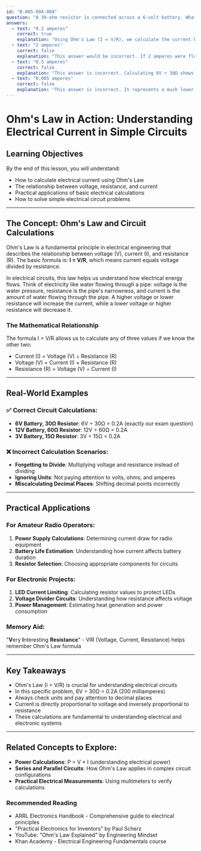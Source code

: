 ```yaml
---
id: "B-005-004-008"
question: "A 30-ohm resistor is connected across a 6-volt battery. What current does it draw?"
answers:
  - text: "0.2 amperes"
    correct: true
    explanation: "Using Ohm's Law (I = V/R), we calculate the current by dividing the voltage (6 volts) by the resistance (30 ohms). This results in 6V ÷ 30Ω = 0.2A (200 milliamperes). The calculation demonstrates how the current in a simple electrical circuit is directly proportional to the voltage and inversely proportional to the resistance."
  - text: "2 amperes"
    correct: false
    explanation: "This answer would be incorrect. If 2 amperes were flowing through a 30-ohm resistor, it would require a voltage of 2A × 30Ω = 60 volts, which is not the case in this circuit with only a 6-volt battery."
  - text: "0.5 amperes"
    correct: false
    explanation: "This answer is incorrect. Calculating 6V ÷ 30Ω shows that the actual current is 0.2A, not 0.5A. The incorrect value would require a different combination of voltage and resistance."
  - text: "0.005 amperes"
    correct: false
    explanation: "This answer is incorrect. It represents a much lower current than what would actually flow in this circuit. The 6-volt battery and 30-ohm resistor would produce a current of 0.2A, not 0.005A (5 milliamperes)."
---
```


# Ohm's Law in Action: Understanding Electrical Current in Simple Circuits

## Learning Objectives
By the end of this lesson, you will understand:
- How to calculate electrical current using Ohm's Law
- The relationship between voltage, resistance, and current
- Practical applications of basic electrical calculations
- How to solve simple electrical circuit problems

---

## The Concept: Ohm's Law and Circuit Calculations

Ohm's Law is a fundamental principle in electrical engineering that describes the relationship between voltage (V), current (I), and resistance (R). The basic formula is: **I = V/R**, which means current equals voltage divided by resistance.

In electrical circuits, this law helps us understand how electrical energy flows. Think of electricity like water flowing through a pipe: voltage is the water pressure, resistance is the pipe's narrowness, and current is the amount of water flowing through the pipe. A higher voltage or lower resistance will increase the current, while a lower voltage or higher resistance will decrease it.

### The Mathematical Relationship

The formula I = V/R allows us to calculate any of three values if we know the other two:
- Current (I) = Voltage (V) ÷ Resistance (R)
- Voltage (V) = Current (I) × Resistance (R)
- Resistance (R) = Voltage (V) ÷ Current (I)

---

## Real-World Examples

### ✅ Correct Circuit Calculations:
- **6V Battery, 30Ω Resistor**: 6V ÷ 30Ω = 0.2A (exactly our exam question)
- **12V Battery, 60Ω Resistor**: 12V ÷ 60Ω = 0.2A
- **3V Battery, 15Ω Resistor**: 3V ÷ 15Ω = 0.2A

### ❌ Incorrect Calculation Scenarios:
- **Forgetting to Divide**: Multiplying voltage and resistance instead of dividing
- **Ignoring Units**: Not paying attention to volts, ohms, and amperes
- **Miscalculating Decimal Places**: Shifting decimal points incorrectly

---

## Practical Applications

### For Amateur Radio Operators:
1. **Power Supply Calculations**: Determining current draw for radio equipment
2. **Battery Life Estimation**: Understanding how current affects battery duration
3. **Resistor Selection**: Choosing appropriate components for circuits

### For Electronic Projects:
1. **LED Current Limiting**: Calculating resistor values to protect LEDs
2. **Voltage Divider Circuits**: Understanding how resistance affects voltage
3. **Power Management**: Estimating heat generation and power consumption

### Memory Aid:
"**V**ery **I**nteresting **Resistance**" - VIR (Voltage, Current, Resistance) helps remember Ohm's Law formula

---

## Key Takeaways

- Ohm's Law (I = V/R) is crucial for understanding electrical circuits
- In this specific problem, 6V ÷ 30Ω = 0.2A (200 milliamperes)
- Always check units and pay attention to decimal places
- Current is directly proportional to voltage and inversely proportional to resistance
- These calculations are fundamental to understanding electrical and electronic systems

---

## Related Concepts to Explore:
- **Power Calculations**: P = V × I (understanding electrical power)
- **Series and Parallel Circuits**: How Ohm's Law applies in complex circuit configurations
- **Practical Electrical Measurements**: Using multimeters to verify calculations

### Recommended Reading
- ARRL Electronics Handbook - Comprehensive guide to electrical principles
- "Practical Electronics for Inventors" by Paul Scherz
- YouTube: "Ohm's Law Explained" by Engineering Mindset
- Khan Academy - Electrical Engineering Fundamentals course